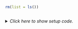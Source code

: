 ```r
rm(list = ls())
```


## <No caption defined>

<details><summary>*Click here to show setup code.*</summary>
```r
### <No caption defined>

```
```r
library(tidyverse)
library(nycflights13)

library(conflicted)
conflict_prefer("filter", "dplyr")
conflict_prefer("lag", "dplyr")


library(readr)
example1 <-
  read_delim(
    "data/example1.csv",
    ";",
    escape_double = FALSE, trim_ws = TRUE
  )

View(example1)
```
</details>
